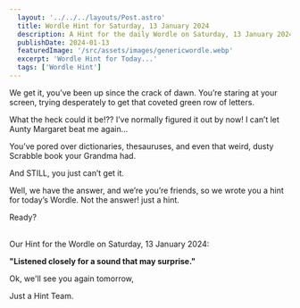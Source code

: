 ```yaml
---
  layout: '../../../layouts/Post.astro'
  title: Wordle Hint for Saturday, 13 January 2024
  description: A Hint for the daily Wordle on Saturday, 13 January 2024
  publishDate: 2024-01-13
  featuredImage: '/src/assets/images/genericwordle.webp'
  excerpt: 'Wordle Hint for Today...'
  tags: ['Wordle Hint']
---
```


  We get it, you’ve been up since the crack of dawn. You’re staring at your screen, trying desperately to get that coveted green row of letters. 

  What the heck could it be!??
  I’ve normally figured it out by now!
  I can’t let Aunty Margaret beat me again… 

  You’ve pored over dictionaries, thesauruses, and even that weird, dusty Scrabble book your Grandma had.

  And STILL, you just can’t get it. 

  Well, we have the answer, and we’re you’re friends, so we wrote you a hint for today’s Wordle.
  Not the answer! just a hint. 

  Ready?<br /><br />

  Our Hint for the Wordle on Saturday, 13 January 2024:

  **"Listened closely for a sound that may surprise."**

  Ok, we'll see you again tomorrow, 

  Just a Hint Team.
  